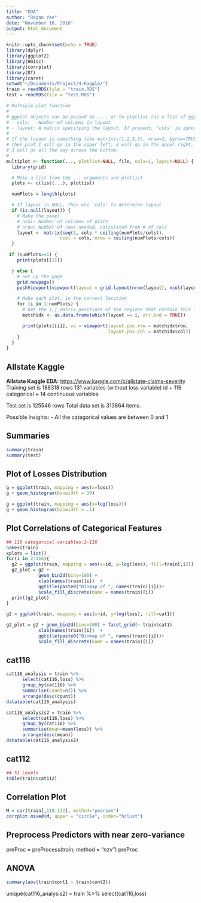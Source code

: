 ```yaml
---
title: "EDA"
author: "Regan Yee"
date: "November 16, 2016"
output: html_document
---
```


```r
knitr::opts_chunk$set(echo = TRUE)
library(dplyr)
library(ggplot2)
library(Hmisc)
library(corrplot)
library(DT)
library(caret)
setwd("~/Documents/Project/4-Kaggle/")
train = readRDS(file = "train.RDS")
test = readRDS(file = "test.RDS")

# Multiple plot function
#
# ggplot objects can be passed in ..., or to plotlist (as a list of ggplot objects)
# - cols:   Number of columns in layout
# - layout: A matrix specifying the layout. If present, 'cols' is ignored.
#
# If the layout is something like matrix(c(1,2,3,3), nrow=2, byrow=TRUE),
# then plot 1 will go in the upper left, 2 will go in the upper right, and
# 3 will go all the way across the bottom.
#
multiplot <- function(..., plotlist=NULL, file, cols=1, layout=NULL) {
  library(grid)

  # Make a list from the ... arguments and plotlist
  plots <- c(list(...), plotlist)

  numPlots = length(plots)

  # If layout is NULL, then use 'cols' to determine layout
  if (is.null(layout)) {
    # Make the panel
    # ncol: Number of columns of plots
    # nrow: Number of rows needed, calculated from # of cols
    layout <- matrix(seq(1, cols * ceiling(numPlots/cols)),
                    ncol = cols, nrow = ceiling(numPlots/cols))
  }

 if (numPlots==1) {
    print(plots[[1]])

  } else {
    # Set up the page
    grid.newpage()
    pushViewport(viewport(layout = grid.layout(nrow(layout), ncol(layout))))

    # Make each plot, in the correct location
    for (i in 1:numPlots) {
      # Get the i,j matrix positions of the regions that contain this subplot
      matchidx <- as.data.frame(which(layout == i, arr.ind = TRUE))

      print(plots[[i]], vp = viewport(layout.pos.row = matchidx$row,
                                      layout.pos.col = matchidx$col))
    }
  }
}
```

## Allstate Kaggle

**Allstate Kaggle EDA:** <https://www.kaggle.com/c/allstate-claims-severity>
Training set is 188318 rows 
131 variables (without loss variable)
id + 116 categorical + 14 continuous variables


Test set is 125546 rows
Total data set is 313864 items.

Possible Insights:
- All the categorical values are between 0 and 1

## Summaries

```r
summary(train)
summary(test)
```

## Plot of Losses Distribution

```r
g = ggplot(train, mapping = aes(x=loss))
g + geom_histogram(binwidth = 30)

g = ggplot(train, mapping = aes(x=log(loss)))
g + geom_histogram(binwidth = .1)
```

## Plot Correlations of Categorical Features
```r
## 116 categorical variables:2-116
names(train)
xplots = list()
for(i in 2:116){
  g2 = ggplot(train, mapping = aes(x=id, y=log(loss), fill=train[,i]))
  g2_plot = g2 + 
            geom_bin2d(bins=100) + 
            xlab(names(train)[i])  + 
            ggtitle(paste0("Binmap of ", names(train)[i]))+
            scale_fill_discrete(name = names(train)[i])
  print(g2_plot)
}

g2 = ggplot(train, mapping = aes(x=id, y=log(loss), fill=cat1))

g2_plot = g2 + geom_bin2d(bins=100) + facet_grid(~ train$cat1)
            xlab(names(train)[i])  + 
            ggtitle(paste0("Binmap of ", names(train)[i]))+
            scale_fill_discrete(name = names(train)[i])
```

## cat116
```r
cat116_analysis = train %>% 
      select(cat116,loss) %>% 
      group_by(cat116) %>% 
      summarise(count=n()) %>% 
      arrange(desc(count))
datatable(cat116_analysis)

cat116_analysis2 = train %>% 
      select(cat116,loss) %>% 
      group_by(cat116) %>% 
      summarise(mean=mean(loss)) %>% 
      arrange(desc(mean))
datatable(cat116_analysis2)
```

## cat112
```r
## 51 Levels
table(train$cat112)
```

## Correlation Plot
```r
M = cor(train[,118:132], method="pearson")
corrplot.mixed(M, upper = "circle", order="hclust")
```


## Preprocess Predictors with near zero-variance
preProc = preProcess(train, method = "nzv")
preProc

## ANOVA
```r
summary(aov(train$cont1 ~ train$cont2))
```

unique(cat116_analysis2) = train %>% 
      select(cat116,loss)